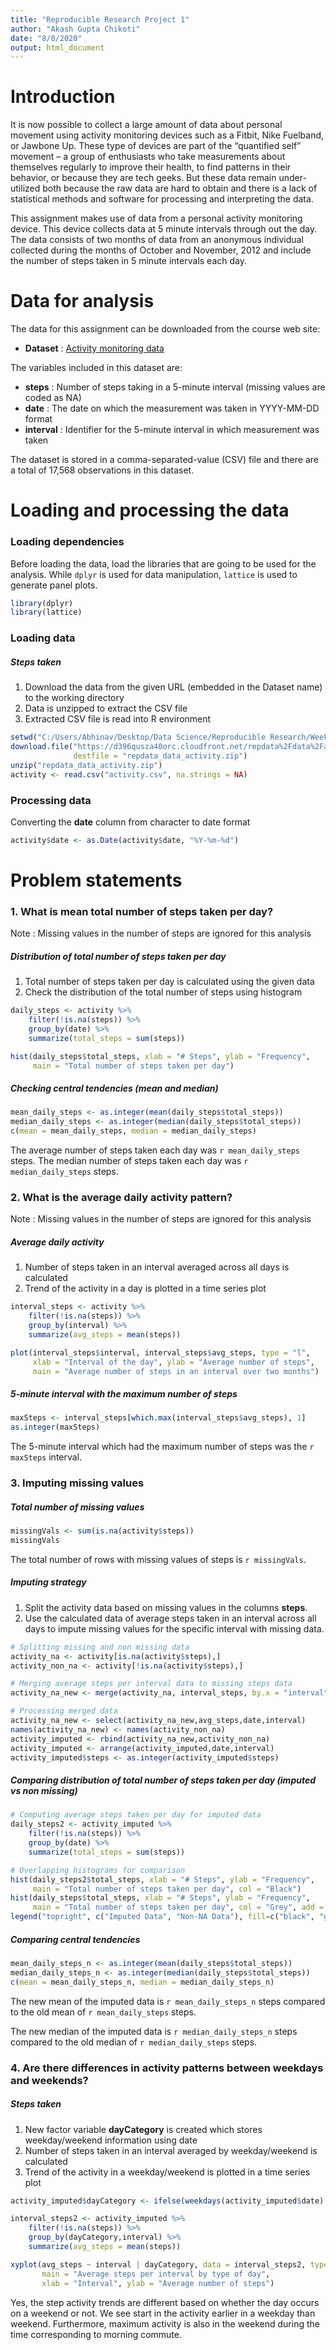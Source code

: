 ---
title: "Reproducible Research Project 1"
author: "Akash Gupta Chikoti"
date: "8/8/2020"
output: html_document
---

# Introduction

It is now possible to collect a large amount of data about personal movement using activity monitoring devices such as a Fitbit, Nike Fuelband, or Jawbone Up. These type of devices are part of the “quantified self” movement – a group of enthusiasts who take measurements about themselves regularly to improve their health, to find patterns in their behavior, or because they are tech geeks. But these data remain under-utilized both because the raw data are hard to obtain and there is a lack of statistical methods and software for processing and interpreting the data.

This assignment makes use of data from a personal activity monitoring device. This device collects data at 5 minute intervals through out the day. The data consists of two months of data from an anonymous individual collected during the months of October and November, 2012 and include the number of steps taken in 5 minute intervals each day.

# Data for analysis

The data for this assignment can be downloaded from the course web site:

- **Dataset** : [Activity monitoring data](https://d396qusza40orc.cloudfront.net/repdata%2Fdata%2Factivity.zip)

The variables included in this dataset are:

- **steps** : Number of steps taking in a 5-minute interval (missing values are coded as \color{red}{\verb|NA|}NA)
- **date** : The date on which the measurement was taken in YYYY-MM-DD format
- **interval** : Identifier for the 5-minute interval in which measurement was taken

The dataset is stored in a comma-separated-value (CSV) file and there are a total of 17,568 observations in this dataset.

# Loading and processing the data

### Loading dependencies

Before loading the data, load the libraries that are going to be used for the analysis. While `dplyr` is used for data manipulation, `lattice` is used to generate panel plots.

```{r load_libraries, results="hide", message=FALSE, warning=FALSE}
library(dplyr)
library(lattice)
```

### Loading data

##### Steps taken
1. Download the data from the given URL (embedded in the Dataset name) to the working directory
2. Data is unzipped to extract the CSV file
3. Extracted CSV file is read into R environment

```{r load_data}
setwd("C:/Users/Abhinav/Desktop/Data Science/Reproducible Research/Week2 Project")
download.file("https://d396qusza40orc.cloudfront.net/repdata%2Fdata%2Factivity.zip", 
              destfile = "repdata_data_activity.zip")
unzip("repdata_data_activity.zip")
activity <- read.csv("activity.csv", na.strings = NA)
```

### Processing data

Converting the **date** column from character to date format

```{r process_data}
activity$date <- as.Date(activity$date, "%Y-%m-%d")
```

# Problem statements

### 1. What is mean total number of steps taken per day?

Note : Missing values in the number of steps are ignored for this analysis

##### Distribution of total number of steps taken per day
1. Total number of steps taken per day is calculated using the given data
2. Check the distribution of the total number of steps using histogram

```{r total_steps_day, message=FALSE}
daily_steps <- activity %>%
    filter(!is.na(steps)) %>%
    group_by(date) %>%
    summarize(total_steps = sum(steps))

hist(daily_steps$total_steps, xlab = "# Steps", ylab = "Frequency", 
     main = "Total number of steps taken per day")
```

##### Checking central tendencies (mean and median)

```{r mean_median}
mean_daily_steps <- as.integer(mean(daily_steps$total_steps))
median_daily_steps <- as.integer(median(daily_steps$total_steps))
c(mean = mean_daily_steps, median = median_daily_steps)
```

The average number of steps taken each day was `r mean_daily_steps` steps.
The median number of steps taken each day was `r median_daily_steps` steps.

### 2. What is the average daily activity pattern?

Note : Missing values in the number of steps are ignored for this analysis

##### Average daily activity
1. Number of steps taken in an interval averaged across all days is calculated
2. Trend of the activity in a day is plotted in a time series plot

```{r avg_steps_interval, message=FALSE}
interval_steps <- activity %>%
    filter(!is.na(steps)) %>%
    group_by(interval) %>%
    summarize(avg_steps = mean(steps))

plot(interval_steps$interval, interval_steps$avg_steps, type = "l", 
     xlab = "Interval of the day", ylab = "Average number of steps", 
     main = "Average number of steps in an interval over two months")
```

##### 5-minute interval with the maximum number of steps

```{r max_steps}
maxSteps <- interval_steps[which.max(interval_steps$avg_steps), 1]
as.integer(maxSteps)
```

The 5-minute interval which had the maximum number of steps was the `r maxSteps` interval.

### 3. Imputing missing values

##### Total number of missing values

```{r missingVals}
missingVals <- sum(is.na(activity$steps))
missingVals
```

The total number of rows with missing values of steps is `r missingVals`.

##### Imputing strategy
1. Split the activity data based on missing values in the columns **steps**.
2. Use the calculated data of average steps taken in an interval across all days to impute missing values for the specific interval with missing data.

```{r imputeVals}
# Splitting missing and non missing data
activity_na <- activity[is.na(activity$steps),]
activity_non_na <- activity[!is.na(activity$steps),]

# Merging average steps per interval data to missing steps data
activity_na_new <- merge(activity_na, interval_steps, by.x = "interval", by.y = "interval", all.x = TRUE)

# Processing merged data
activity_na_new <- select(activity_na_new,avg_steps,date,interval)
names(activity_na_new) <- names(activity_non_na)
activity_imputed <- rbind(activity_na_new,activity_non_na)
activity_imputed <- arrange(activity_imputed,date,interval)
activity_imputed$steps <- as.integer(activity_imputed$steps)
```

##### Comparing distribution of total number of steps taken per day (imputed vs non missing)

```{r compare}
# Computing average steps taken per day for imputed data
daily_steps2 <- activity_imputed %>%
    filter(!is.na(steps)) %>%
    group_by(date) %>%
    summarize(total_steps = sum(steps))

# Overlapping histograms for comparison
hist(daily_steps2$total_steps, xlab = "# Steps", ylab = "Frequency", 
     main = "Total number of steps taken per day", col = "Black")
hist(daily_steps$total_steps, xlab = "# Steps", ylab = "Frequency", 
     main = "Total number of steps taken per day", col = "Grey", add = TRUE)
legend("topright", c("Imputed Data", "Non-NA Data"), fill=c("black", "grey"))
```

##### Comparing central tendencies

```{r mean_median_new}
mean_daily_steps_n <- as.integer(mean(daily_steps$total_steps))
median_daily_steps_n <- as.integer(median(daily_steps$total_steps))
c(mean = mean_daily_steps_n, median = median_daily_steps_n)
```

The new mean of the imputed data is `r mean_daily_steps_n` steps compared to the old mean of `r mean_daily_steps` steps.

The new median of the imputed data is `r median_daily_steps_n` steps compared to the old median of `r median_daily_steps` steps.

### 4. Are there differences in activity patterns between weekdays and weekends?

##### Steps taken
1. New factor variable **dayCategory** is created which stores weekday/weekend information using date
2. Number of steps taken in an interval averaged by weekday/weekend is calculated
3. Trend of the activity in a weekday/weekend is plotted in a time series plot

```{r dayTypeTrend}
activity_imputed$dayCategory <- ifelse(weekdays(activity_imputed$date) %in% c("Saturday", "Sunday"), "Weekend", "Weekday")

interval_steps2 <- activity_imputed %>%
    filter(!is.na(steps)) %>%
    group_by(dayCategory,interval) %>%
    summarize(avg_steps = mean(steps))

xyplot(avg_steps ~ interval | dayCategory, data = interval_steps2, type = "l", layout = c(1, 2),
       main = "Average steps per interval by type of day",
       xlab = "Interval", ylab = "Average number of steps")
```

Yes, the step activity trends are different based on whether the day occurs on a weekend or not. We see start in the activity earlier in a weekday than weekend. Furthermore, maximum activity is also in the weekend during the time corresponding to morning commute.